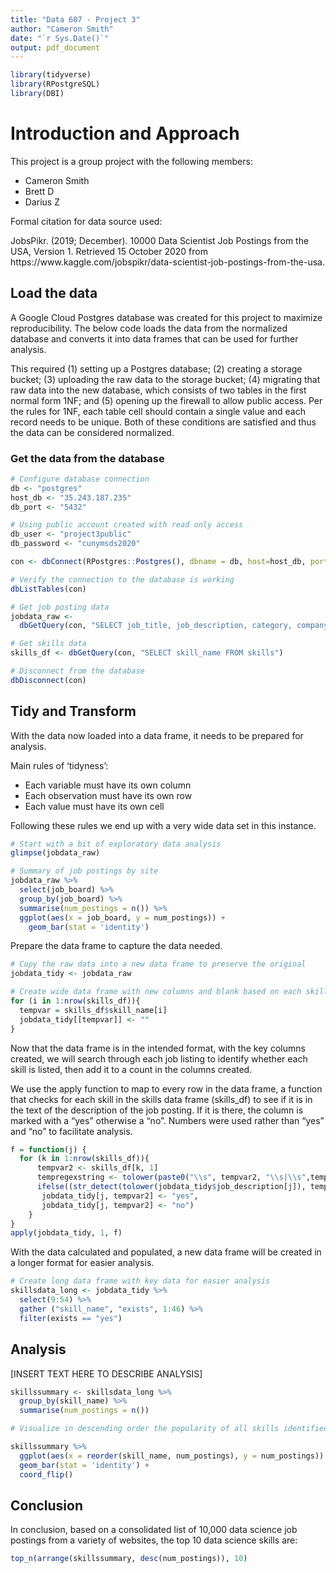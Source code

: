 ```yaml
---
title: "Data 607 - Project 3"
author: "Cameron Smith"
date: "`r Sys.Date()`"
output: pdf_document
---
```


```r
library(tidyverse)
library(RPostgreSQL)
library(DBI)
```

# Introduction and Approach

This project is a group project with the following members:

* Cameron Smith
* Brett D
* Darius Z

Formal citation for data source used:

JobsPikr. (2019; December).  10000 Data Scientist Job Postings from the USA, Version 1.  Retrieved 15 October 2020 from https://www.kaggle.com/jobspikr/data-scientist-job-postings-from-the-usa.

## Load the data

A Google Cloud Postgres database was created for this project to maximize reproducibility.  The below code loads the data from the normalized database and converts it into data frames that can be used for further analysis.

This required (1) setting up a Postgres database; (2) creating a storage bucket; (3) uploading the raw data to the storage bucket; (4) migrating that raw data into the new database, which consists of two tables in the first normal form 1NF; and (5) opening up the firewall to allow public access.  Per the rules for 1NF, each table cell should contain a single value and each record needs to be unique.  Both of these conditions are satisfied and thus the data can be considered normalized.

### Get the data from the database

```r
# Configure database connection
db <- "postgres"
host_db <- "35.243.187.235"
db_port <- "5432"

# Using public account created with read only access
db_user <- "project3public"
db_password <- "cunymsds2020"

con <- dbConnect(RPostgres::Postgres(), dbname = db, host=host_db, port=db_port, user=db_user, password=db_password)

# Verify the connection to the database is working
dbListTables(con)

# Get job posting data
jobdata_raw <- 
  dbGetQuery(con, "SELECT job_title, job_description, category, company, city, state, job_board, post_date FROM jobs")

# Get skills data
skills_df <- dbGetQuery(con, "SELECT skill_name FROM skills")

# Disconnect from the database
dbDisconnect(con) 

```

## Tidy and Transform

With the data now loaded into a data frame, it needs to be prepared for analysis.

Main rules of 'tidyness': 

* Each variable must have its own column
* Each observation must have its own row
* Each value must have its own cell

Following these rules we end up with a very wide data set in this instance.

```r
# Start with a bit of exploratory data analysis
glimpse(jobdata_raw)

# Summary of job postings by site
jobdata_raw %>% 
  select(job_board) %>% 
  group_by(job_board) %>% 
  summarise(num_postings = n()) %>%
  ggplot(aes(x = job_board, y = num_postings)) +
    geom_bar(stat = 'identity')
```

Prepare the data frame to capture the data needed.

```r
# Copy the raw data into a new data frame to preserve the original
jobdata_tidy <- jobdata_raw

# Create wide data frame with new columns and blank based on each skill name
for (i in 1:nrow(skills_df)){
  tempvar = skills_df$skill_name[i]
  jobdata_tidy[[tempvar]] <- ""
}

```

Now that the data frame is in the intended format, with the key columns created, we will search through each job listing to identify whether each skill is listed, then add it to a count in the columns created.

We use the apply function to map to every row in the data frame, a function that checks for each skill in the skills data frame (skills_df) to see if it is in the text of the description of the job posting.  If it is there, the column is marked with a "yes" otherwise a "no".  Numbers were used rather than "yes" and "no" to facilitate analysis.
```r
f = function(j) {
  for (k in 1:nrow(skills_df)){
      tempvar2 <- skills_df[k, 1]
      tempregexstring <- tolower(paste0("\\s", tempvar2, "\\s|\\s",tempvar2,"[++][++]]\\s"))
      ifelse((str_detect(tolower(jobdata_tidy$job_description[j]), tempregexstring, negate = FALSE)) == TRUE, 
       jobdata_tidy[j, tempvar2] <- "yes", 
       jobdata_tidy[j, tempvar2] <- "no")
    }
}
apply(jobdata_tidy, 1, f)
```

With the data calculated and populated, a new data frame will be created in a longer format for easier analysis.

```r
# Create long data frame with key data for easier analysis
skillsdata_long <- jobdata_tidy %>%
  select(9:54) %>%
  gather ("skill_name", "exists", 1:46) %>%
  filter(exists == "yes")

```

## Analysis

[INSERT TEXT HERE TO DESCRIBE ANALYSIS]

```r
skillssummary <- skillsdata_long %>% 
  group_by(skill_name) %>%
  summarise(num_postings = n())

# Visualize in descending order the popularity of all skills identified

skillssummary %>%  
  ggplot(aes(x = reorder(skill_name, num_postings), y = num_postings)) +
  geom_bar(stat = 'identity') +
  coord_flip()
```

## Conclusion

In conclusion, based on a consolidated list of 10,000 data science job postings from a variety of websites, the top 10 data science skills are:

```r
top_n(arrange(skillssummary, desc(num_postings)), 10)
```


